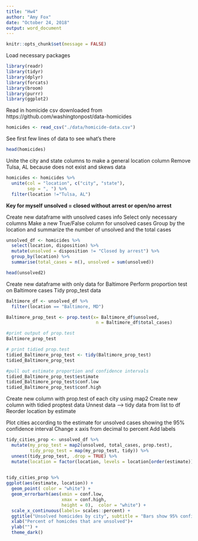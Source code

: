 ```yaml
---
title: "Hw4"
author: "Amy Fox"
date: "October 24, 2018"
output: word_document
---
```


```r
knitr::opts_chunk$set(message = FALSE)
```

Load necessary packages
```r
library(readr)
library(tidyr)
library(dplyr)
library(forcats)
library(broom)
library(purrr)
library(ggplot2)

```

Read in homicide csv downloaded from https://github.com/washingtonpost/data-homicides

```r
homicides <- read_csv("./data/homicide-data.csv")
```

See first few lines of data to see what's there
```r
head(homicides)
```

Unite the city and state columns to make a general location column
Remove Tulsa, AL because does not exist and skews data
```r

homicides <- homicides %>%
  unite(col = "location", c("city", "state"),
        sep = ", ") %>%
  filter(location !="Tulsa, AL")

```

**Key for myself**
**unsolved = closed without arrest or open/no arrest**

Create new dataframe with unsolved cases info
Select only necessary columns
Make a new True/False column for unsolved cases
Group by the location and summarize the number of unsolved and the total cases

```r
unsolved_df <- homicides %>%
  select(location, disposition) %>%
  mutate(unsolved = disposition != "Closed by arrest") %>%
  group_by(location) %>%
  summarise(total_cases = n(), unsolved = sum(unsolved))

head(unsolved2)

```

Create new dataframe with only data for Baltimore
Perform proportion test on Baltimore cases
Tidy prop_test data 

```r
Baltimore_df <- unsolved_df %>%
  filter(location == "Baltimore, MD")

Baltimore_prop_test <- prop.test(x= Baltimore_df$unsolved, 
                                  n = Baltimore_df$total_cases)

#print output of prop.test
Baltimore_prop_test

# print tidied prop.test
tidied_Baltimore_prop_test <- tidy(Baltimore_prop_test)
tidied_Baltimore_prop_test

#pull out estimate proportion and confidence intervals
tidied_Baltimore_prop_test$estimate
tidied_Baltimore_prop_test$conf.low
tidied_Baltimore_prop_test$conf.high
```

Create new column with prop.test of each city using map2
Create new column with tidied proptest data
Unnest data --> tidy data from list to df
Reorder location by estimate

Plot cities according to the estimate for unsolved cases showing the 95% confidence interval
Change x axis from decimal to percent
Add labels

```r

tidy_cities_prop <- unsolved_df %>%
  mutate(my_prop_test = map2(unsolved, total_cases, prop.test),
         tidy_prop_test = map(my_prop_test, tidy)) %>%
  unnest(tidy_prop_test, .drop = TRUE) %>%
  mutate(location = factor(location, levels = location[order(estimate)]))
  

tidy_cities_prop %>%
ggplot(aes(estimate, location)) +
  geom_point( color = "white") +
  geom_errorbarh(aes(xmin = conf.low, 
                     xmax = conf.high, 
                     height = 0),  color = "white") +
  scale_x_continuous(labels= scales::percent) +
  ggtitle("Unsolved homicides by city", subtitle = "Bars show 95% confidence interval") +
  xlab("Percent of homicdes that are unsolved")+
  ylab("") +
  theme_dark()

```





  


